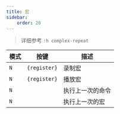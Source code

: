 ```yaml
---
title: 宏
sidebar:
    order: 20
---
```



> 详细参考 `:h complex-repeat`

| 模式 | 按键                                | 描述             |
| ---- | ----------------------------------- | ---------------- |
| `N`  | <Kbd linux="q" /> `{register}`      | 录制宏           |
| `N`  | <Kbd linux="@" /> `{register}`      | 播放宏           |
| `N`  | <Kbd linux="@" /> <Kbd linux=":" /> | 执行上一次的命令 |
| `N`  | <Kbd linux="@" /> <Kbd linux="@" /> | 执行上一次的宏   |
